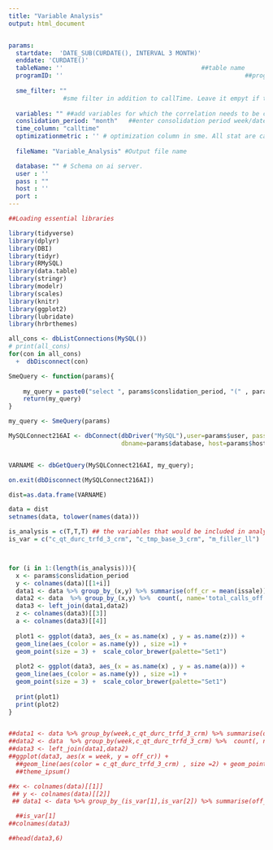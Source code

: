 ---
title: "Variable Analysis"
output: html_document


params:
  startdate:  'DATE_SUB(CURDATE(), INTERVAL 3 MONTH)'                            ##start date for report, interval can be changed if needed
  enddate: 'CURDATE()'                                                           ##end date
  tableName: ''                                      ##table name
  programID: ''                                                  ##programID
  
  sme_filter: ""
               #sme filter in addition to callTime. Leave it empyt if there isn't any
  
  variables: "" ##add variables for which the correlation needs to be checked
  conslidation_period: "month"   ##enter consolidation period week/date/month etc.
  time_column: "calltime" 
  optimizationmetric : '' # optimization column in sme. All stat are calculated on this.
  
  fileName: "Variable_Analysis" #Output file name 

  database: "" # Schema on ai server.
  user : ''
  pass : ""
  host : ''
  port : 
---


```{r packages, include=FALSE , warning=FALSE , message=FALSE}
##Loading essential libraries

library(tidyverse)
library(dplyr)
library(DBI)
library(tidyr)
library(RMySQL)
library(data.table)
library(stringr)
library(modelr)
library(scales)
library(knitr)
library(ggplot2)
library(lubridate)
library(hrbrthemes)

```


```{r disconnect connections, include=FALSE , warning=FALSE , message=FALSE}
all_cons <- dbListConnections(MySQL())
# print(all_cons)
for(con in all_cons)
  +  dbDisconnect(con)
```


```{r SmeQuery , include=FALSE , echo=FALSE , warning=FALSE , message=FALSE}

SmeQuery <- function(params){
    
    my_query = paste0("select ", params$conslidation_period, "(" , params$time_column, ") as ", params$conslidation_period, ", " , params$variables, params$optimizationmetric, " from "                                ,params$tableName, " where ",  params$sme_filter, " and ", params$time_column, " between " ,params$startdate, " and " , params$enddate)
    return(my_query)
}
```




```{r get_data , include=FALSE, echo=FALSE  , warning=FALSE , message=FALSE}

my_query <- SmeQuery(params)

MySQLConnect216AI <- dbConnect(dbDriver("MySQL"),user=params$user, password=params$pass,
                               dbname=params$database, host=params$host, port = params$port)


VARNAME <- dbGetQuery(MySQLConnect216AI, my_query); 

on.exit(dbDisconnect(MySQLConnect216AI))

dist=as.data.frame(VARNAME)

data = dist
setnames(data, tolower(names(data)))

```


``` {r visualization, echo = FALSE ,  message=FALSE , warning=FALSE}

is_analysis = c(T,T,T) ## the variables that would be included in analysis will be marked true
is_var = c("c_qt_durc_trfd_3_crm", "c_tmp_base_3_crm", "m_filler_ll")



for (i in 1:(length(is_analysis))){
  x <- params$conslidation_period
  y <- colnames(data)[[1+i]]
  data1 <- data %>% group_by_(x,y) %>% summarise(off_cr = mean(issale))
  data2 <- data  %>% group_by_(x,y) %>%  count(, name='total_calls_off')
  data3 <- left_join(data1,data2)
  z <- colnames(data3)[[3]]
  a <- colnames(data3)[[4]]
  
  plot1 <- ggplot(data3, aes_(x = as.name(x) , y = as.name(z))) + 
  geom_line(aes_(color = as.name(y)) , size =1) +
  geom_point(size = 3) +  scale_color_brewer(palette="Set1")
  
  plot2 <- ggplot(data3, aes_(x = as.name(x) , y = as.name(a))) + 
  geom_line(aes_(color = as.name(y)) , size =1) +
  geom_point(size = 3) +  scale_color_brewer(palette="Set1")
  
  print(plot1)
  print(plot2)
}


##data1 <- data %>% group_by(week,c_qt_durc_trfd_3_crm) %>% summarise(off_cr = mean(issale)) 
##data2 <- data  %>% group_by(week,c_qt_durc_trfd_3_crm) %>%  count(, name='total_calls')
##data3 <- left_join(data1,data2)
##ggplot(data3, aes(x = week, y = off_cr)) + 
  ##geom_line(aes(color = c_qt_durc_trfd_3_crm) , size =2) + geom_point(size = 3) +  scale_color_brewer(palette="Set1")
  ##theme_ipsum()

##x <- colnames(data)[[1]]
 ## y <- colnames(data)[[2]]
 ## data1 <- data %>% group_by_(is_var[1],is_var[2]) %>% summarise(off_cr = mean(issale))

  ##is_var[1]
##colnames(data3)

##head(data3,6)


```